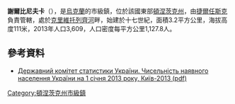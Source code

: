 {{no footnotes|time=2015-09-14T08:58:48+00:00}}
{{coord|48|23|10|N|37|47|41|E|scale:100000|display=title}}

'''謝爾比尼夫卡'''（{{lang-uk|Щербинівка}}），是[[烏克蘭|烏克蘭]]的市級鎮，位於該國東部[[頓涅茨克州|頓涅茨克州]]，由[[捷爾任斯克_(烏克蘭)|捷爾任斯克]]負責管轄，處於[[克里維托列齊河|克里維托列齊河]]畔，始建於十七世紀，面積3.2平方公里，海拔高度111米，2013年人口3,609，人口密度每平方公里1,127.8人。

==參考資料==
*[http://www.ukrstat.gov.ua/druk/publicat/kat_u/2013/sb/06_13/sb_nnas_2012.zip Державний комітет статистики України. Чисельність наявного населення України на 1 січня 2013 року, Київ-2013 (pdf)]{{Wayback|url=http://www.ukrstat.gov.ua/druk/publicat/kat_u/2013/sb/06_13/sb_nnas_2012.zip |date=20181115124447 }}

{{DEFAULTSORT:Щербинівка}}
[[Category:頓涅茨克州市級鎮|Category:頓涅茨克州市級鎮]]


{{Donetsk-geo-stub}}